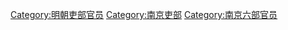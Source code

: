 [[Category:明朝吏部官员|Category:明朝吏部官员]]
[[Category:南京吏部|Category:南京吏部]]
[[Category:南京六部官员|Category:南京六部官员]]